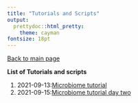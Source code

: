 ```yaml
---
title: "Tutorials and Scripts"
output:
  prettydoc::html_pretty:
    theme: cayman
fontsize: 18pt
---
```


[Back to main page](index.html)

**List of Tutorials and scripts** 

1. 2021-09-13:[Microbiome tutorial](2021-09-13_microbiome_Day1.html)
2. 2021-09-15:[Microbiome tutorial day two](2021-09-15_microbiome_Day2.html)

